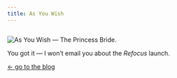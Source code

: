 ```yaml
---
title: As You Wish
---
```



<Image>

  ![As You Wish — The Princess Bride.](/images/as-you-wish.gif)

</Image>

You got it — I won’t email you about the _Refocus_ launch.

[&larr; go to the blog](/blog/)
